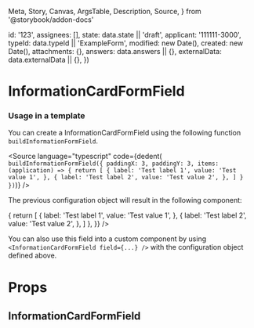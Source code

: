   Meta,
  Story,
  Canvas,
  ArgsTable,
  Description,
  Source,
} from '@storybook/addon-docs'


  id: '123',
  assignees: [],
  state: data.state || 'draft',
  applicant: '111111-3000',
  typeId: data.typeId || 'ExampleForm',
  modified: new Date(),
  created: new Date(),
  attachments: {},
  answers: data.answers || {},
  externalData: data.externalData || {},
})

<Meta
  title="Application System/InformationCardFormField"
  component={InformationCardFormField}
/>

# InformationCardFormField

### Usage in a template

You can create a InformationCardFormField using the following function `buildInformationFormField`.

<Source
  language="typescript"
  code={dedent(`
    buildInformationFormField({
      paddingX: 3,
      paddingY: 3,
      items: (application) => {
        return [
          {
                label: 'Test label 1',
                value: 'Test value 1',
              },
              {
                label: 'Test label 2',
                value: 'Test value 2',
              },
        ]
      }
    })`)}
/>

The previous configuration object will result in the following component:

<Canvas>
  <Story name="Default">
    <InformationCardFormField
      application={createMockApplication()}
      field={{
        paddingX: 3,
        paddingY: 3,
        items: (application) => {
          return [
            {
              label: 'Test label 1',
              value: 'Test value 1',
            },
            {
              label: 'Test label 2',
              value: 'Test value 2',
            },
          ]
        },
      }}
    />
  </Story>
</Canvas>

You can also use this field into a custom component by using `<InformationCardFormField field={...} />` with the configuration object defined above.

# Props

## InformationCardFormField

<ArgsTable of={InformationCardFormField} />
